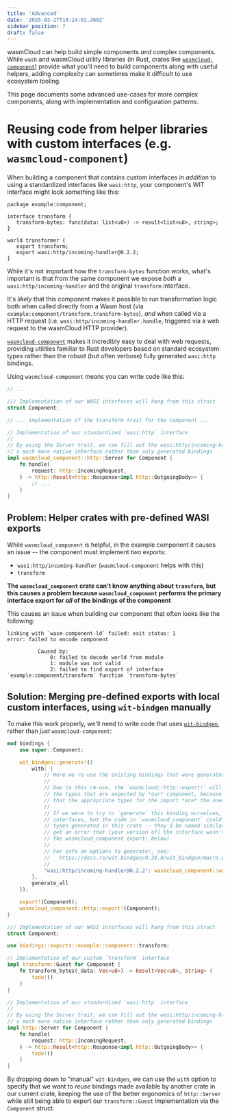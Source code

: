 ```yaml
---
title: 'Advanced'
date: '2025-03-27T14:14:02.260Z'
sidebar_position: 7
draft: false
---
```


wasmCloud can help build simple components *and* complex components. While `wash` and wasmCloud utility libraries (in Rust, crates like [`wasmcloud-component`][wasmcloud-component])
provide what you'll need to build components along with useful helpers, adding complexity can sometimes make it difficult to use ecosystem tooling.

This page documents some advanced use-cases for more complex components, along with implementation and configuration patterns.

[wasmcloud-component]: https://crates.io/crates/wasmcloud-component

# Reusing code from helper libraries with custom interfaces (e.g. `wasmcloud-component`)

When building a component that contains custom interfaces *in addition* to using a standardized interfaces like `wasi:http`, your component's WIT interface might look something like this:

```wit
package example:component;

interface transform {
   transform-bytes: func(data: list<u8>) -> result<list<u8>, string>;
}

world transformer {
   export transform;
   export wasi:http/incoming-handler@0.2.2;
}
```

While it's not important how the `transform-bytes` function works, what's important is that from the same component we expose *both*
a `wasi:http/incoming-handler` and the original `transform` interface.

It's *likely* that this component makes it possible to run transformation logic both when called directly from a Wasm host
(via `example:component/transform.transform-bytes`), *and* when called via a HTTP request (i.e. `wasi:http/incoming-handler.handle`,
triggered via a web request to the wasmCloud HTTP provider).

[`wasmcloud-component`][wasmcloud-component] makes it incredibly easy to deal with web requests, providing utilities familiar to
Rust developers based on standard ecosystem types rather than the robust (but often verbose) fully generated `wasi:http` bindings.

Using `wasmcloud-component` means you can write code like this:

```rust
// ...

/// Implementation of our WASI interfaces will hang from this struct
struct Component;

// ... implementation of the transform trait for the component ...

// Implementation of our standardized `wasi:http` interface
//
// By using the Server trait, we can fill out the wasi:http/incoming-handler impl via
// a much more native interface rather than only generated bindings
impl wasmcloud_component::http::Server for Component {
    fn handle(
        request: http::IncomingRequest,
    ) -> http::Result<http::Response<impl http::OutgoingBody>> {
        // ...
    }
}
```

## Problem: Helper crates with pre-defined WASI exports

While `wasmcloud_component` is helpful, in the example component it causes an issue -- the component must implement *two* exports:

- `wasi:http/incoming-handler` (`wasmcloud-component` helps with this)
- `transform`

**The `wasmcloud_component` crate can't know anything about `transform`, but this causes a problem because `wasmcloud_component` performs**
**the primary interface export for *all* of the bindings of the component**

This causes an issue when building our component that often looks like the following:

```
linking with `wasm-component-ld` failed: exit status: 1
error: failed to encode component

          Caused by:
              0: failed to decode world from module
              1: module was not valid
              2: failed to find export of interface `example:component/transform` function `transform-bytes`
```

## Solution: Merging pre-defined exports with local custom interfaces, using `wit-bindgen` manually

To make this work properly, we'll need to write code that uses [`wit-bindgen`][wit-bindgen], rather than *just* `wasmcloud-component`:

```rust
mod bindings {
    use super::Component;

    wit_bindgen::generate!({
        with: {
            // Here we re-use the existing bindings that were generated in `wasmcloud_component`.
            //
            // Due to this re-use, the `wasmcloud::http::export!` will work properly and satisfy
            // the types that are expected by *our* component, because we instruct wit-bindgen
            // that the appropriate types for the import *are* the ones from `wasmcloud_component`.
            //
            // If we were to try to `generate` this binding ourselves, we'd have similarly *named*
            // interfaces, but the code in `wasmcloud_component` could not reference the modules &
            // types generated in this crate -- they'd be named similarly, but be different (so you'd
            // get an error that [your version of] the interface wasn't satisfied, despite
            // the wasmcloud_component export! below).
            //
            // For info on options to generate!, see:
            //   https://docs.rs/wit-bindgen/0.38.0/wit_bindgen/macro.generate.html
            //
            "wasi:http/incoming-handler@0.2.2": wasmcloud_component::wasi::exports::http::incoming_handler,
        },
        generate_all
    });

    export!(Component);
    wasmcloud_component::http::export!(Component);
}

/// Implementation of our WASI interfaces will hang from this struct
struct Component;

use bindings::exports::example::component::transform;

// Implementation of our custom `transform` interface
impl transform::Guest for Component {
    fn transform_bytes(_data: Vec<u8>) -> Result<Vec<u8>, String> {
        todo!()
    }
}

// Implementation of our standardized `wasi:http` interface
//
// By using the Server trait, we can fill out the wasi:http/incoming-handler impl via
// a much more native interface rather than only generated bindings
impl http::Server for Component {
    fn handle(
        request: http::IncomingRequest,
    ) -> http::Result<http::Response<impl http::OutgoingBody>> {
        todo!()
    }
}
```

By dropping down to "manual" `wit-bindgen`, we can use the `with` option to specify that we want to *reuse* bindings made available by another crate in our current crate,
keeping the use of the better ergonomics of `http::Server` while still being able to export our `transform::Guest` implementation via the `Component` struct.

[wit-bindgen]: https://crates.io/crates/wit-bindgen
